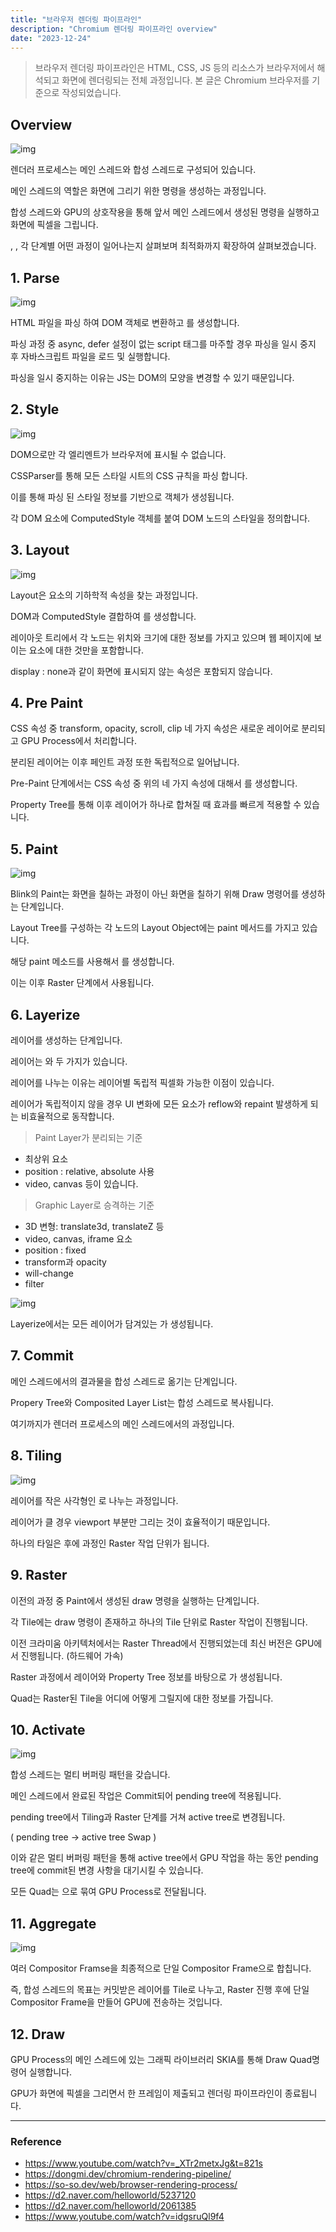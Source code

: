```yaml
---
title: "브라우저 렌더링 파이프라인"
description: "Chromium 렌더링 파이프라인 overview"
date: "2023-12-24"
---
```


> 브라우저 렌더링 파이프라인은 HTML, CSS, JS 등의 리소스가 브라우저에서 해석되고 화면에 렌더링되는 전체 과정입니다.
> 본 글은 Chromium 브라우저를 기준으로 작성되었습니다.

## Overview

![img](https://github.com/jeongdopark/H-Logger/assets/72500346/0713067f-7dbb-49f5-aaf4-9714d8ddaf40)

렌더러 프로세스는 메인 스레드와 합성 스레드로 구성되어 있습니다.

메인 스레드의 역할은 화면에 그리기 위한 명령을 생성하는 과정입니다.

합성 스레드와 GPU의 상호작용을 통해 앞서 메인 스레드에서 생성된 명령을 실행하고 화면에 픽셀을 그립니다.

<Highlight text="메인 스레드" />, <Highlight text="합성 스레드" />, <Highlight text="GPU 프로세스" /> 각 단계별 어떤 과정이
일어나는지 살펴보며 최적화까지 확장하여 살펴보겠습니다.

## 1. Parse

![img](https://github.com/jeongdopark/H-Logger/assets/72500346/8091045e-8f20-4456-aa91-4d96629a462f)

HTML 파일을 파싱 하여 DOM 객체로 변환하고 <Highlight text="DOM Tree"/>를 생성합니다.

파싱 과정 중 async, defer 설정이 없는 script 태그를 마주할 경우 파싱을 일시 중지 후 자바스크립트 파일을 로드 및 실행합니다.

파싱을 일시 중지하는 이유는 JS는 DOM의 모양을 변경할 수 있기 때문입니다.

## 2. Style

![img](https://github.com/jeongdopark/H-Logger/assets/72500346/efac3c0d-0c1b-4513-b697-bcfeefd4ead9)

DOM으로만 각 엘리멘트가 브라우저에 표시될 수 없습니다.

CSSParser를 통해 모든 스타일 시트의 CSS 규칙을 파싱 합니다.

이를 통해 파싱 된 스타일 정보를 기반으로 <Highlight text="ComputedStyle (CSSOM)"/>객체가 생성됩니다.

각 DOM 요소에 ComputedStyle 객체를 붙여 DOM 노드의 스타일을 정의합니다.

## 3. Layout

![img](https://github.com/jeongdopark/H-Logger/assets/72500346/7ac15d61-330c-4128-af91-08174ed8d3a7)

Layout은 요소의 기하학적 속성을 찾는 과정입니다.

DOM과 ComputedStyle 결합하여 <Highlight text="Layout Tree"/>를 생성합니다.

레이아웃 트리에서 각 노드는 위치와 크기에 대한 정보를 가지고 있으며 웹 페이지에 보이는 요소에 대한 것만을 포함합니다.

display : none과 같이 화면에 표시되지 않는 속성은 포함되지 않습니다.

## 4. Pre Paint

CSS 속성 중 transform, opacity, scroll, clip 네 가지 속성은 새로운 레이어로 분리되고 GPU Process에서 처리합니다.

분리된 레이어는 이후 페인트 과정 또한 독립적으로 일어납니다.

Pre-Paint 단계에서는 CSS 속성 중 위의 네 가지 속성에 대해서 <Highlight text="Property Tree"/>를 생성합니다.

Property Tree를 통해 이후 레이어가 하나로 합쳐질 때 효과를 빠르게 적용할 수 있습니다.

## 5. Paint

![img](https://github.com/jeongdopark/H-Logger/assets/72500346/f8c018e9-8372-4b98-828d-92e4531f8520)

Blink의 Paint는 화면을 칠하는 과정이 아닌 화면을 칠하기 위해 Draw 명령어를 생성하는 단계입니다.

Layout Tree를 구성하는 각 노드의 Layout Object에는 paint 메서드를 가지고 있습니다.

해당 paint 메소드를 사용해서 <Highlight text="Paint Record"/>를 생성합니다.

이는 이후 Raster 단계에서 사용됩니다.

## 6. Layerize

레이어를 생성하는 단계입니다.

레이어는 <Highlight text="Paint Layer"/>와 <Highlight text="Graphic Layer"/> 두 가지가 있습니다.

레이어를 나누는 이유는 레이어별 독립적 픽셀화 가능한 이점이 있습니다.

레이어가 독립적이지 않을 경우 UI 변화에 모든 요소가 reflow와 repaint 발생하게 되는 비효율적으로 동작합니다.

> Paint Layer가 분리되는 기준

- 최상위 요소
- position : relative, absolute 사용
- video, canvas
  등이 있습니다.

> Graphic Layer로 승격하는 기준

- 3D 변형: translate3d, translateZ 등
- video, canvas, iframe 요소
- position : fixed
- transform과 opacity
- will-change
- filter

![img](https://github.com/jeongdopark/xeraph-blog/assets/72500346/52eee19c-7e46-45da-90b9-58b1fc43c66d)

Layerize에서는 모든 레이어가 담겨있는 <Highlight text="Composited Layer List"/>가 생성됩니다.

## 7. Commit

메인 스레드에서의 결과물을 합성 스레드로 옮기는 단계입니다.

Propery Tree와 Composited Layer List는 합성 스레드로 복사됩니다.

여기까지가 렌더러 프로세스의 메인 스레드에서의 과정입니다.

## 8. Tiling

![img](https://github.com/jeongdopark/H-Logger/assets/72500346/98d71b72-0a33-4ec8-aa91-8d79c317f93a)

레이어를 작은 사각형인 <Highlight text="Tile"/>로 나누는 과정입니다.

레이어가 클 경우 viewport 부분만 그리는 것이 효율적이기 때문입니다.

하나의 타일은 후에 과정인 Raster 작업 단위가 됩니다.

## 9. Raster

이전의 과정 중 Paint에서 생성된 draw 명령을 실행하는 단계입니다.

각 Tile에는 draw 명령이 존재하고 하나의 Tile 단위로 Raster 작업이 진행됩니다.

이전 크라미움 아키텍처에서는 Raster Thread에서 진행되었는데 최신 버전은 GPU에서 진행됩니다. (하드웨어 가속)

Raster 과정에서 레이어와 Property Tree 정보를 바탕으로 <Highlight text="Quad"/>가 생성됩니다.

Quad는 Raster된 Tile을 어디에 어떻게 그릴지에 대한 정보를 가집니다.

## 10. Activate

![img](https://github.com/jeongdopark/H-Logger/assets/72500346/99604683-9c91-4a56-965d-04d22a9d7d74)

합성 스레드는 멀티 버퍼링 패턴을 갖습니다.

메인 스레드에서 완료된 작업은 Commit되어 pending tree에 적용됩니다.

pending tree에서 Tiling과 Raster 단계를 거쳐 active tree로 변경됩니다.

( pending tree -> active tree Swap )

이와 같은 멀티 버퍼링 패턴을 통해 active tree에서 GPU 작업을 하는 동안 pending tree에 commit된 변경 사항을 대기시킬 수 있습니다.

모든 Quad는 <Highlight text="Compositor Frame"/>으로 묶여 GPU Process로 전달됩니다.

## 11. Aggregate

![img](https://github.com/jeongdopark/H-Logger/assets/72500346/1509bab7-ff88-41ba-9847-39824ee27a56)

여러 Compositor Framse을 최종적으로 단일 Compositor Frame으로 합칩니다.

즉, 합성 스레드의 목표는 커밋받은 레이어를 Tile로 나누고, Raster 진행 후에 단일 Compositor Frame을 만들어 GPU에 전송하는 것입니다.

## 12. Draw

GPU Process의 메인 스레드에 있는 그래픽 라이브러리 SKIA를 통해 Draw Quad명령어 실행합니다.

GPU가 화면에 픽셀을 그리면서 한 프레임이 제출되고 렌더링 파이프라인이 종료됩니다.

---

### Reference

- https://www.youtube.com/watch?v=_XTr2metxJg&t=821s
- https://dongmi.dev/chromium-rendering-pipeline/
- https://so-so.dev/web/browser-rendering-process/
- https://d2.naver.com/helloworld/5237120
- https://d2.naver.com/helloworld/2061385
- https://www.youtube.com/watch?v=idgsruQl9f4
